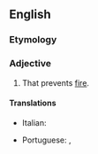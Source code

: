 ==English==

===Etymology===
{{prefix|en|anti|incendiary}}

===Adjective===
{{en-adj|-}}

# That prevents [[fire]].

====Translations====
{{trans-top|That prevents fire}}
* Italian: {{t|it|antincendio}}
{{trans-mid}}
* Portuguese: {{t|pt|anti-incêndio}}, {{t|pt|antifogo}}
{{trans-bottom}}